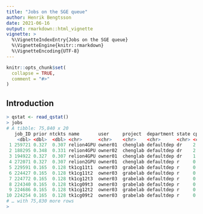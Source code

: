 ```yaml
---
title: "Jobs on the SGE queue"
author: Henrik Bengtsson
date: 2021-06-16
output: rmarkdown::html_vignette
vignette: >
  %\VignetteIndexEntry{Jobs on the SGE queue}
  %\VignetteEngine{knitr::rmarkdown}
  %\VignetteEncoding{UTF-8}
---
```


```r
knitr::opts_chunk$set(
  collapse = TRUE,
  comment = "#>"
)
```

## Introduction

```r
> qstat <- read_qstat()
> jobs
# A tibble: 75,840 x 20
   job_ID prior ntckts name       user     project  department state cpu            mem        io tckts ovrts otckt ftckt stckt share queue            slots ja_task_ID
    <dbl> <dbl>  <dbl> <chr>      <chr>    <chr>    <chr>      <chr> <chr>        <dbl>     <dbl> <dbl> <dbl> <dbl> <dbl> <dbl> <dbl> <chr>            <dbl>      <dbl>
 1 259721 0.327  0.307 relion4GPU owner01  chenglab defaultdep dr    2:07:14:48 296762.  643.        97     0     0    97     0  0.01 gpu.q@cc-idgpu1      4         NA
 2 188295 0.348  0.331 relion4GPU owner02  chenglab defaultdep dr    2:11:16:15 896993. 3795.       334     0     0   334     0  0.01 gpu.q@cc-idgpu2      4         NA
 3 194922 0.327  0.307 relion4GPU owner01  chenglab defaultdep dr    1:12:05:44 272346. 1427.      1335     0     0  1335     0  0.01 gpu.q@cc-idgpu4      4         NA
 4 272071 0.327  0.307 relion2GPU owner01  chenglab defaultdep r     0:03:32:39  80698.  387.       557     0     0   557     0  0.01 gpu.q@cc-idgpu5      2         NA
 5 229591 0.165  0.128 tk1cg11t1  owner03  grabelab defaultdep r     0:10:28:14  36005.    0.0560   294     0     0   294     0  0    gpu.q@msg-ihgpu1     1         NA
 6 224427 0.165  0.128 tk1cg11t2  owner03  grabelab defaultdep r     0:07:16:44  13504.    0.0394   294     0     0   294     0  0    gpu.q@msg-iogpu1     1         NA
 7 224772 0.165  0.128 tk1cg12t3  owner03  grabelab defaultdep r     0:07:16:36  18106.    0.0393   294     0     0   294     0  0    gpu.q@msg-iogpu1     1         NA
 8 224340 0.165  0.128 tk1cg09t3  owner03  grabelab defaultdep r     0:07:15:33  22679.    0.0391   294     0     0   294     0  0    gpu.q@msg-iogpu3     1         NA
 9 224686 0.165  0.128 tk1cg12t2  owner03  grabelab defaultdep r     0:07:16:01  32674.    0.0390   294     0     0   294     0  0    gpu.q@msg-iogpu3     1         NA
10 224254 0.165  0.128 tk1cg09t2  owner03  grabelab defaultdep r     0:07:14:19  23597.    0.0391   294     0     0   294     0  0    gpu.q@msg-iogpu6     1         NA
# … with 75,830 more rows
> 
```
